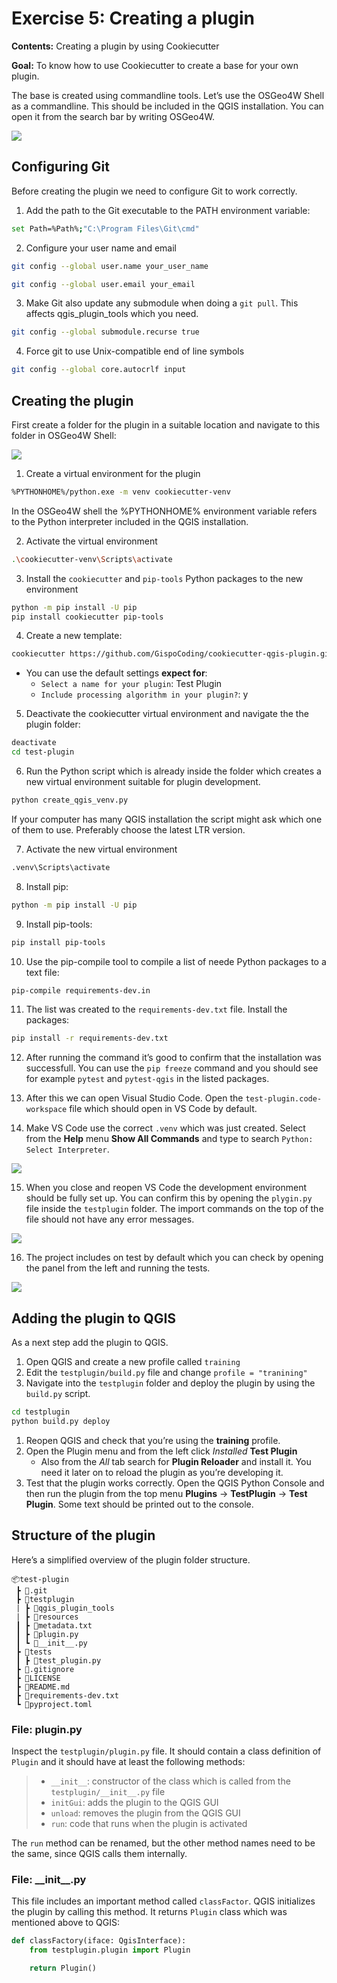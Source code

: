 # Exercise 5: Creating a plugin

**Contents:** Creating a plugin by using Cookiecutter

**Goal:** To know how to use Cookiecutter to create a base for your own plugin.

The base is created using commandline tools. Let's use the OSGeo4W Shell
as a commandline. This should be included in the QGIS installation.
You can open it from the search bar by writing OSGeo4W.

![](img/exercise_5/image1.png)

## Configuring Git

Before creating the plugin we need to configure
Git to work correctly.

1. Add the path to the Git executable to the PATH environment variable:

::: commandline-box
```bash
set Path=%Path%;"C:\Program Files\Git\cmd"
```
:::

2. Configure your user name and email

::: commandline-box
```bash
git config --global user.name your_user_name
```
:::

::: commandline-box
```bash
git config --global user.email your_email
```
:::

3. Make Git also update any submodule when doing a `git pull`. This affects qgis_plugin_tools which you need.

::: commandline-box
```bash
git config --global submodule.recurse true
```
:::

4. Force git to use Unix-compatible end of line symbols

::: commandline-box
```bash
git config --global core.autocrlf input
```
:::

## Creating the plugin

First create a folder for the plugin in a suitable location and
navigate to this folder in OSGeo4W Shell:

![](img/exercise_5/image2.gif)

1. Create a virtual environment for the plugin

::: commandline-box
```bash
%PYTHONHOME%/python.exe -m venv cookiecutter-venv
```
:::

::: note-box
In the OSGeo4W shell the %PYTHONHOME% environment variable refers to the Python interpreter
included in the QGIS installation.
:::

2. Activate the virtual environment

::: commandline-box
```bash
.\cookiecutter-venv\Scripts\activate
```
:::

3. Install the `cookiecutter` and `pip-tools` Python packages to the new environment

::: commandline-box
```bash
python -m pip install -U pip
pip install cookiecutter pip-tools
```
:::

4. Create a new template:

::: commandline-box
```bash
cookiecutter https://github.com/GispoCoding/cookiecutter-qgis-plugin.git
```
:::

* You can use the default settings **expect for**:
	* `Select a name for your plugin`: Test Plugin
	* `Include processing algorithm in your plugin?`: y

5. Deactivate the cookiecutter virtual environment and navigate the the plugin folder:

::: commandline-box
```bash
deactivate
cd test-plugin
```
:::

6. Run the Python script which is already inside the folder which creates a new
virtual environment suitable for plugin development.

::: commandline-box
```bash
python create_qgis_venv.py
```
:::

::: hint-box
If your computer has many QGIS installation the script might ask which one of
them to use. Preferably choose the latest LTR version.
:::

7. Activate the new virtual environment

::: commandline-box
```bash
.venv\Scripts\activate
```
:::

8. Install pip:

::: commandline-box
```bash
python -m pip install -U pip
```
:::

9. Install pip-tools:

::: commandline-box
```bash
pip install pip-tools
```
:::

10. Use the pip-compile tool to compile a list
of neede Python packages to a text file:

::: commandline-box
```bash
pip-compile requirements-dev.in
```
:::

11. The list was created to the `requirements-dev.txt` file.
Install the packages:

::: commandline-box
```bash
pip install -r requirements-dev.txt
```
:::

12. After running the command it's good to confirm that the installation was
successfull. You can use the `pip freeze` command and you should see
for example `pytest` and `pytest-qgis` in the listed packages.

13. After this we can open Visual Studio Code. Open the `test-plugin.code-workspace`
file which should open in VS Code by default.

14. Make VS Code use the correct `.venv` which was just created. Select
from the **Help** menu **Show All Commands** and type to search
`Python: Select Interpreter`.

![](img/exercise_5/image3.png)

15. When you close and reopen VS Code the development environment should be
fully set up. You can confirm this by opening the `plygin.py` file inside
the `testplugin` folder. The import commands on the top of the file
should not have any error messages.

![](img/exercise_5/image4.png)

16. The project includes on test by default which you can check by opening
the panel from the left and running the tests.

![](img/exercise_5/image5.png)

## Adding the plugin to QGIS

As a next step add the plugin to QGIS.

1. Open QGIS and create a new profile called `training`
2. Edit the `testplugin/build.py` file and change `profile = "tranining"`
3. Navigate into the `testplugin` folder and deploy the plugin by using the `build.py` script.

::: commandline-box
```bash
cd testplugin
python build.py deploy
```
:::

1. Reopen QGIS and check that you're using the **training** profile.
2. Open the Plugin menu and from the left click _Installed_ **Test Plugin**
    * Also from the _All_ tab search for **Plugin Reloader** and install it. You need it later on to reload the plugin as you're developing it.
3. Test that the plugin works correctly. Open the QGIS Python Console and then
run the plugin from the top menu **Plugins** -> **TestPlugin** -> **Test Plugin**.
Some text should be printed out to the console.

## Structure of the plugin

Here's a simplified overview of the plugin folder structure.

```
📦test-plugin
 ┣ 📂.git
 ┣ 📂testplugin
 | ┣ 📂qgis_plugin_tools
 | ┣ 📂resources
 ┃ ┣ 📜metadata.txt
 ┃ ┣ 📜plugin.py
 ┃ ┗ 📜__init__.py
 ┣ 📂tests
 ┃ ┣ 📜test_plugin.py
 ┣ 📜.gitignore
 ┣ 📜LICENSE
 ┣ 📜README.md
 ┣ 📜requirements-dev.txt
 ┗ 📜pyproject.toml
```


### File: plugin.py

Inspect the `testplugin/plugin.py` file. It should contain a class definition
of `Plugin` and it should have at least the following methods:

>* `__init__`: constructor of the class which is called from the `testplugin/__init__.py` file
>* `initGui`: adds the plugin to the QGIS GUI
>* `unload`: removes the plugin from the QGIS GUI
>* `run`: code that runs when the plugin is activated

The `run` method can be renamed, but the other method names need to be the same,
since QGIS calls them internally.

### File: \_\_init\_\_.py

This file includes an important method called `classFactor`. QGIS
initializes the plugin by calling this method. It returns `Plugin`
class which was mentioned above to QGIS:

::: code-box
```python
def classFactory(iface: QgisInterface):
    from testplugin.plugin import Plugin

    return Plugin()
```
:::

